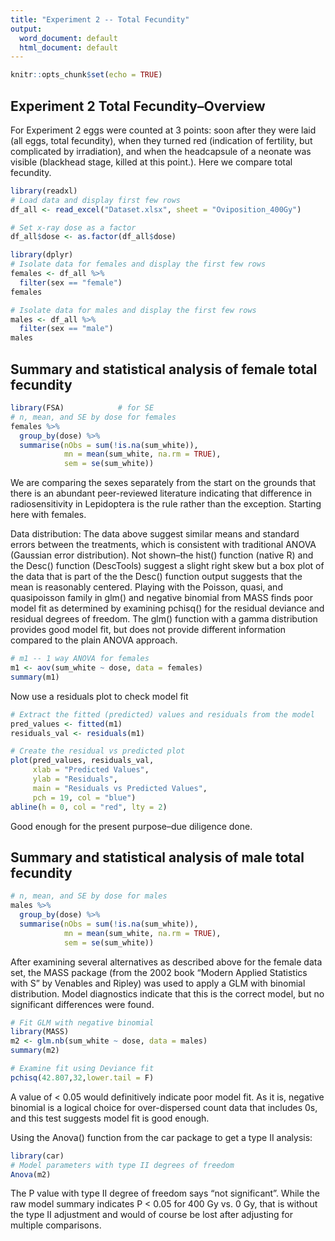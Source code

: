 ```yaml
---
title: "Experiment 2 -- Total Fecundity"
output:
  word_document: default
  html_document: default
---
```


```r
knitr::opts_chunk$set(echo = TRUE)
```

## Experiment 2 Total Fecundity--Overview

For Experiment 2 eggs were counted at 3 points: soon after they were laid 
(all eggs, total fecundity), when they turned red (indication of fertility,
but complicated by irradiation), and when the headcapsule of a neonate was
visible (blackhead stage, killed at this point.). Here we compare total 
fecundity.

```r
library(readxl)
# Load data and display first few rows
df_all <- read_excel("Dataset.xlsx", sheet = "Oviposition_400Gy")

# Set x-ray dose as a factor
df_all$dose <- as.factor(df_all$dose)
```


```r
library(dplyr)
# Isolate data for females and display the first few rows
females <- df_all %>% 
  filter(sex == "female")
females
```

```r
# Isolate data for males and display the first few rows
males <- df_all %>% 
  filter(sex == "male")
males
```


## Summary and statistical analysis of female total fecundity

```r
library(FSA)            # for SE
# n, mean, and SE by dose for females
females %>% 
  group_by(dose) %>%
  summarise(nObs = sum(!is.na(sum_white)),
            mn = mean(sum_white, na.rm = TRUE),
            sem = se(sum_white))
```

We are comparing the sexes separately from the start on the grounds that there
is an abundant peer-reviewed literature indicating that difference in 
radiosensitivity in Lepidoptera is the rule rather than the exception. Starting
here with females.

Data distribution: The data above suggest similar means and standard errors
between the treatments, which is consistent with traditional ANOVA (Gaussian 
error distribution). Not shown--the hist() function (native R) and the Desc()
function (DescTools) suggest a slight right skew but a box plot of the data
that is part of the the Desc() function output suggests that the mean is 
reasonably centered. Playing with the Poisson, quasi, and quasipoisson family in 
glm() and negative binomial from MASS finds poor model fit as determined by 
examining pchisq() for the residual deviance and residual degrees of freedom. 
The glm() function with a gamma distribution provides good model fit, but does 
not provide different information compared to the plain ANOVA approach.


```r
# m1 -- 1 way ANOVA for females
m1 <- aov(sum_white ~ dose, data = females)
summary(m1)
```
Now use a residuals plot to check model fit

```r
# Extract the fitted (predicted) values and residuals from the model
pred_values <- fitted(m1)
residuals_val <- residuals(m1)

# Create the residual vs predicted plot
plot(pred_values, residuals_val,
     xlab = "Predicted Values",
     ylab = "Residuals",
     main = "Residuals vs Predicted Values",
     pch = 19, col = "blue")
abline(h = 0, col = "red", lty = 2)
```

Good enough for the present purpose--due diligence done.

## Summary and statistical analysis of male total fecundity
 
```r
# n, mean, and SE by dose for males
males %>% 
  group_by(dose) %>%
  summarise(nObs = sum(!is.na(sum_white)),
            mn = mean(sum_white, na.rm = TRUE),
            sem = se(sum_white))
```

After examining several alternatives as described above for the female data set,
the MASS package (from the 2002 book "Modern Applied Statistics with S" by 
Venables and Ripley) was used to apply a GLM with binomial distribution. Model
diagnostics indicate that this is the correct model, but no significant 
differences were found.

```r
# Fit GLM with negative binomial
library(MASS)
m2 <- glm.nb(sum_white ~ dose, data = males)
summary(m2)
```
```r
# Examine fit using Deviance fit
pchisq(42.807,32,lower.tail = F)
```

A value of < 0.05 would definitively indicate poor model fit. As it is, 
negative binomial is a logical choice for over-dispersed count data that 
includes 0s, and this test suggests model fit is good enough.

Using the Anova() function from the car package to get a type II analysis:

```r
library(car)
# Model parameters with type II degrees of freedom
Anova(m2)
```


The P value with type II degree of freedom says "not significant". 
While the raw model summary indicates P < 0.05 for 400 Gy vs. 0 Gy,
that is without the type II adjustment and would of course be lost after
adjusting for multiple comparisons. 